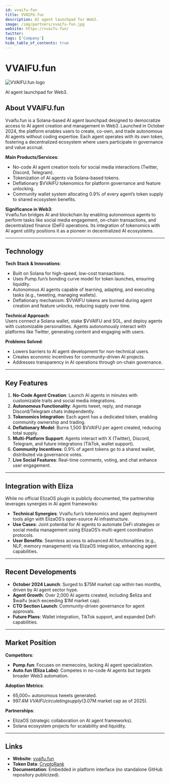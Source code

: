 ```yaml
---
id: vvaifu-fun
title: VVAIFU.fun
description: AI agent launchpad for Web3.
image: /img/partners/vvaifu-fun.jpg
website: https://vvaifu.fun/
twitter:
tags: ['Company']
hide_table_of_contents: true
---
```


# VVAIFU.fun

<div className="partner-logo">
  <img src="/img/partners/vvaifu-fun.jpg" alt="VVAIFU.fun logo" />
</div>

AI agent launchpad for Web3.

## About VVAIFU.fun

Vvaifu.fun is a Solana-based AI agent launchpad designed to democratize access to AI agent creation and management in Web3. Launched in October 2024, the platform enables users to create, co-own, and trade autonomous AI agents without coding expertise. Each agent operates with its own token, fostering a decentralized ecosystem where users participate in governance and value accrual.

**Main Products/Services**:

- No-code AI agent creation tools for social media interactions (Twitter, Discord, Telegram).
- Tokenization of AI agents via Solana-based tokens.
- Deflationary $VVAIFU tokenomics for platform governance and feature unlocking.
- Community wallet system allocating 0.9% of every agent’s token supply to shared ecosystem benefits.

**Significance in Web3**:  
Vvaifu.fun bridges AI and blockchain by enabling autonomous agents to perform tasks like social media engagement, on-chain transactions, and decentralized finance (DeFi) operations. Its integration of tokenomics with AI agent utility positions it as a pioneer in decentralized AI ecosystems.

---

## Technology

**Tech Stack & Innovations**:

- Built on Solana for high-speed, low-cost transactions.
- Uses Pump.fun’s bonding curve model for token launches, ensuring liquidity.
- Autonomous AI agents capable of learning, adapting, and executing tasks (e.g., tweeting, managing wallets).
- Deflationary mechanism: $VVAIFU tokens are burned during agent creation and feature unlocks, reducing supply over time.

**Technical Approach**:  
Users connect a Solana wallet, stake $VVAIFU and SOL, and deploy agents with customizable personalities. Agents autonomously interact with platforms like Twitter, generating content and engaging with users.

**Problems Solved**:

- Lowers barriers to AI agent development for non-technical users.
- Creates economic incentives for community-driven AI projects.
- Addresses transparency in AI operations through on-chain governance.

---

## Key Features

1. **No-Code Agent Creation**: Launch AI agents in minutes with customizable traits and social media integrations.
2. **Autonomous Functionality**: Agents tweet, reply, and manage Discord/Telegram chats independently.
3. **Tokenomics Integration**: Each agent has a dedicated token, enabling community ownership and trading.
4. **Deflationary Model**: Burns 1,500 $VVAIFU per agent created, reducing total supply.
5. **Multi-Platform Support**: Agents interact with X (Twitter), Discord, Telegram, and future integrations (TikTok, wallet support).
6. **Community Incentives**: 0.9% of agent tokens go to a shared wallet, distributed via governance votes.
7. **Live Social Features**: Real-time comments, voting, and chat enhance user engagement.

---

## Integration with Eliza

While no official ElizaOS plugin is publicly documented, the partnership leverages synergies in AI agent frameworks:

- **Technical Synergies**: Vvaifu.fun’s tokenomics and agent deployment tools align with ElizaOS’s open-source AI infrastructure.
- **Use Cases**: Joint potential for AI agents to automate DeFi strategies or social media management using ElizaOS’s multi-agent coordination protocols.
- **User Benefits**: Seamless access to advanced AI functionalities (e.g., NLP, memory management) via ElizaOS integration, enhancing agent capabilities.

---

## Recent Developments

- **October 2024 Launch**: Surged to $75M market cap within two months, driven by AI agent sector hype.
- **Agent Growth**: Over 2,000 AI agents created, including $eliza and $waifu (each exceeding $1M market cap).
- **CTO Section Launch**: Community-driven governance for agent approvals.
- **Future Plans**: Wallet integration, TikTok support, and expanded DeFi capabilities.

---

## Market Position

**Competitors**:

- **Pump.fun**: Focuses on memecoins, lacking AI agent specialization.
- **Auto.fun (Eliza Labs)**: Competes in no-code AI agents but targets broader Web3 automation.

**Adoption Metrics**:

- 65,000+ autonomous tweets generated.
- 997.4M $VVAIFU circulating supply ($3.07M market cap as of 2025).

**Partnerships**:

- ElizaOS (strategic collaboration on AI agent frameworks).
- Solana ecosystem projects for scalability and liquidity.

---

## Links

- **Website**: [vvaifu.fun](https://vvaifu.fun)
- **Token Data**: [CryptoRank](https://cryptorank.io/price/dasha)
- **Documentation**: Embedded in platform interface (no standalone GitHub repository publicized).
